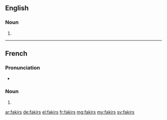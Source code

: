 ==English==

===Noun===
{{head|en|plural}}

# {{plural of|fakir|lang=en}}

----

==French==

===Pronunciation===
* {{IPA|/fakiʁ/|lang=fr}}

===Noun===
{{head|fr|plural}} {{g|m-p}}

# {{plural of|fakir|lang=fr}}

[[ar:fakirs]]
[[de:fakirs]]
[[el:fakirs]]
[[fr:fakirs]]
[[mg:fakirs]]
[[my:fakirs]]
[[sv:fakirs]]
